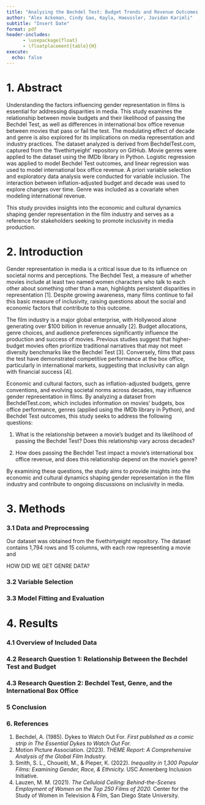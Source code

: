 ```yaml
---
title: "Analyzing the Bechdel Test: Budget Trends and Revenue Outcomes in Cinema"
author: "Alex Ackeman, Cindy Gao, Kayla, Haeussler, Javidan Karimli"
subtitle: "Insert Date"
format: pdf
header-includes:
      - \usepackage{float}
      - \floatplacement{table}{H}
execute:
  echo: false
---
```


# 1. Abstract

Understanding the factors influencing gender representation in films is essential for addressing disparities in media. This study examines the relationship between movie budgets and their likelihood of passing the Bechdel Test, as well as differences in international box office revenue between movies that pass or fail the test. The modulating effect of decade and genre is also explored for its implications on media representation and industry practices. The dataset analyzed is derived from BechdelTest.com, captured from the ‘fivethirtyeight’ repository on GitHub. Movie genres were applied to the dataset using the IMDb library in Python. Logistic regression was applied to model Bechdel Test outcomes, and linear regression was used to model international box office revenue. A priori variable selection and exploratory data analysis were conducted for variable inclusion. The interaction between inflation-adjusted budget and decade was used to explore changes over time. Genre was included as a covariate when modeling international revenue.

This study provides insights into the economic and cultural dynamics shaping gender representation in the film industry and serves as a reference for stakeholders seeking to promote inclusivity in media production.

# 2. Introduction

Gender representation in media is a critical issue due to its influence on societal norms and perceptions. The Bechdel Test, a measure of whether movies include at least two named women characters who talk to each other about something other than a man, highlights persistent disparities in representation \[1\]. Despite growing awareness, many films continue to fail this basic measure of inclusivity, raising questions about the social and economic factors that contribute to this outcome.

The film industry is a major global enterprise, with Hollywood alone generating over \$100 billion in revenue annually \[2\]. Budget allocations, genre choices, and audience preferences significantly influence the production and success of movies. Previous studies suggest that higher-budget movies often prioritize traditional narratives that may not meet diversity benchmarks like the Bechdel Test \[3\]. Conversely, films that pass the test have demonstrated competitive performance at the box office, particularly in international markets, suggesting that inclusivity can align with financial success \[4\].

Economic and cultural factors, such as inflation-adjusted budgets, genre conventions, and evolving societal norms across decades, may influence gender representation in films. By analyzing a dataset from BechdelTest.com, which includes information on movies’ budgets, box office performance, genres (applied using the IMDb library in Python), and Bechdel Test outcomes, this study seeks to address the following questions:

1.  What is the relationship between a movie’s budget and its likelihood of passing the Bechdel Test? Does this relationship vary across decades?

2.  How does passing the Bechdel Test impact a movie’s international box office revenue, and does this relationship depend on the movie’s genre?

By examining these questions, the study aims to provide insights into the economic and cultural dynamics shaping gender representation in the film industry and contribute to ongoing discussions on inclusivity in media.

# 3. Methods

### 3.1 Data and Preprocessing  
Our dataset was obtained from the fivethirtyeight repository. The dataset contains 1,794 rows and 15 columns, with each row representing a movie and

HOW DID WE GET GENRE DATA?

### 3.2 Variable Selection

### 3.3 Model Fitting and Evaluation

# 4. Results

### 4.1 Overview of Included Data

### 4.2 Research Question 1: Relationship Between the Bechdel Test and Budget

### 4.3 Research Question 2: Bechdel Test, Genre, and the International Box Office

### 5 Conclusion

### 6. References

1.  Bechdel, A. (1985). Dykes to Watch Out For. *First published as a comic strip in The Essential Dykes to Watch Out For.*
2.  Motion Picture Association. (2023). *THEME Report: A Comprehensive Analysis of the Global Film Industry.*
3.  Smith, S. L., Choueiti, M., & Pieper, K. (2022). *Inequality in 1,300 Popular Films: Examining Gender, Race, & Ethnicity.* USC Annenberg Inclusion Initiative.
4.  Lauzen, M. M. (2021). *The Celluloid Ceiling: Behind-the-Scenes Employment of Women on the Top 250 Films of 2020.* Center for the Study of Women in Television & Film, San Diego State University.
